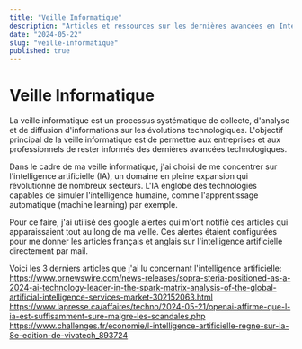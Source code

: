 ```yaml
---
title: "Veille Informatique"
description: "Articles et ressources sur les dernières avancées en Intelligence Artificielle."
date: "2024-05-22"
slug: "veille-informatique"
published: true
---
```


# Veille Informatique

La veille informatique est un processus systématique de collecte, d'analyse et de diffusion d'informations sur les évolutions technologiques. L'objectif principal de la veille informatique est de permettre aux entreprises et aux professionnels de rester informés des dernières avancées technologiques.

Dans le cadre de ma veille informatique, j'ai choisi de me concentrer sur l'intelligence artificielle (IA), un domaine en pleine expansion qui révolutionne de nombreux secteurs. L'IA englobe des technologies capables de simuler l'intelligence humaine, comme l'apprentissage automatique (machine learning) par exemple.

Pour ce faire, j'ai utilisé des google alertes qui m'ont notifié des articles qui apparaissaient tout au long de ma veille.
Ces alertes étaient configurées pour me donner les articles français et anglais sur l'intelligence artificielle directement par mail.

Voici les 3 derniers articles que j'ai lu concernant l'intelligence artificielle:
https://www.prnewswire.com/news-releases/sopra-steria-positioned-as-a-2024-ai-technology-leader-in-the-spark-matrix-analysis-of-the-global-artificial-intelligence-services-market-302152063.html
https://www.lapresse.ca/affaires/techno/2024-05-21/openai-affirme-que-l-ia-est-suffisamment-sure-malgre-les-scandales.php
https://www.challenges.fr/economie/l-intelligence-artificielle-regne-sur-la-8e-edition-de-vivatech_893724